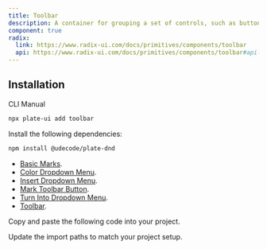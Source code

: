 ```yaml
---
title: Toolbar
description: A container for grouping a set of controls, such as buttons, toggle groups or dropdown menus.
component: true
radix:
  link: https://www.radix-ui.com/docs/primitives/components/toolbar
  api: https://www.radix-ui.com/docs/primitives/components/toolbar#api-reference
---
```


## Installation

<Tabs defaultValue="cli">

<TabsList>
<TabsTrigger value="cli">CLI</TabsTrigger>
<TabsTrigger value="manual">Manual</TabsTrigger>
</TabsList>
<TabsContent value="cli">

```bash
npx plate-ui add toolbar
```

</TabsContent>

<TabsContent value="manual">

<Steps>

<Step>

Install the following dependencies:

```bash
npm install @udecode/plate-dnd
```

- [Basic Marks](/docs/basic-marks).
- [Color Dropdown Menu](/docs/components/color-dropdown-menu).
- [Insert Dropdown Menu](/docs/components/insert-dropdown-menu).
- [Mark Toolbar Button](/docs/components/mark-toolbar-button).
- [Turn Into Dropdown Menu](/docs/components/turn-into-dropdown-menu).
- [Toolbar](/docs/components/toolbar).

</Step>

<Step>Copy and paste the following code into your project.</Step>

<ComponentSource name="toolbar" />

<Step>Update the import paths to match your project setup.</Step>

</Steps>

</TabsContent>

</Tabs>
